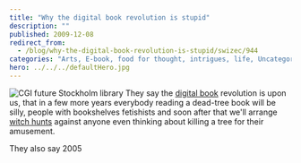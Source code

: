 ```yaml
---
title: "Why the digital book revolution is stupid"
description: ""
published: 2009-12-08
redirect_from:
  - /blog/why-the-digital-book-revolution-is-stupid/swizec/944
categories: "Arts, E-book, food for thought, intrigues, life, Uncategorized"
hero: ../../../defaultHero.jpg
---
```


![CGI future Stockholm library](https://cache.gawker.com/assets/images/4/2009/12/500x_library-image-rendering.jpg) They say the [digital book](http://en.wikipedia.org/wiki/E-book) revolution is upon us, that in a few more years everybody reading a dead-tree book will be silly, people with bookshelves fetishists and soon after that we'll arrange [witch hunts](http://en.wikipedia.org/wiki/Witch-hunt) against anyone even thinking about killing a tree for their amusement.

They also say 2005